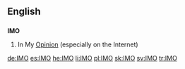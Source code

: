 ==English==
==={{initialism}}===
'''IMO'''

#In My [[Opinion]] (especially on the Internet)

[[de:IMO]]
[[es:IMO]]
[[he:IMO]]
[[li:IMO]]
[[pl:IMO]]
[[sk:IMO]]
[[sv:IMO]]
[[tr:IMO]]